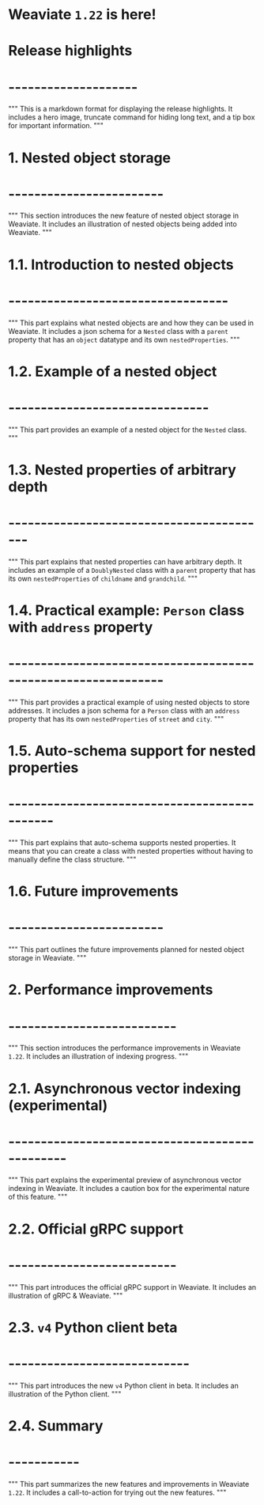 # Weaviate `1.22` is here!

# Release highlights
# --------------------

"""
This is a markdown format for displaying the release highlights.
It includes a hero image, truncate command for hiding long text,
and a tip box for important information.
"""

# 1. Nested object storage
# ------------------------

"""
This section introduces the new feature of nested object storage in Weaviate.
It includes an illustration of nested objects being added into Weaviate.
"""

# 1.1. Introduction to nested objects
# ----------------------------------

"""
This part explains what nested objects are and how they can be used in Weaviate.
It includes a json schema for a `Nested` class with a `parent` property
that has an `object` datatype and its own `nestedProperties`.
"""

# 1.2. Example of a nested object
# -------------------------------

"""
This part provides an example of a nested object for the `Nested` class.
"""

# 1.3. Nested properties of arbitrary depth
# -----------------------------------------

"""
This part explains that nested properties can have arbitrary depth.
It includes an example of a `DoublyNested` class with a `parent` property
that has its own `nestedProperties` of `childname` and `grandchild`.
"""

# 1.4. Practical example: `Person` class with `address` property
# --------------------------------------------------------------

"""
This part provides a practical example of using nested objects to store addresses.
It includes a json schema for a `Person` class with an `address` property
that has its own `nestedProperties` of `street` and `city`.
"""

# 1.5. Auto-schema support for nested properties
# ---------------------------------------------

"""
This part explains that auto-schema supports nested properties.
It means that you can create a class with nested properties without having to
manually define the class structure.
"""

# 1.6. Future improvements
# ------------------------

"""
This part outlines the future improvements planned for nested object storage in Weaviate.
"""

# 2. Performance improvements
# --------------------------

"""
This section introduces the performance improvements in Weaviate `1.22`.
It includes an illustration of indexing progress.
"""

# 2.1. Asynchronous vector indexing (experimental)
# -----------------------------------------------

"""
This part explains the experimental preview of asynchronous vector indexing in Weaviate.
It includes a caution box for the experimental nature of this feature.
"""

# 2.2. Official gRPC support
# --------------------------

"""
This part introduces the official gRPC support in Weaviate.
It includes an illustration of gRPC & Weaviate.
"""

# 2.3. `v4` Python client beta
# ----------------------------

"""
This part introduces the new `v4` Python client in beta.
It includes an illustration of the Python client.
"""

# 2.4. Summary
# -----------

"""
This part summarizes the new features and improvements in Weaviate `1.22`.
It includes a call-to-action for trying out the new features.
"""
